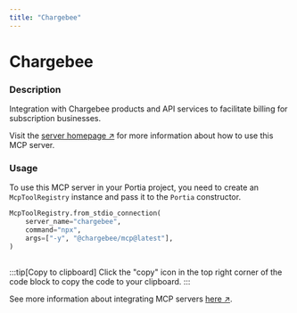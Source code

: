 ```yaml
---
title: "Chargebee"
---
```

<!-- WARNING: This file is auto-generated by generate_tool_docs.py. Do not edit manually. -->


# Chargebee

### Description

Integration with Chargebee products and API services to facilitate billing for subscription businesses.

Visit the [server homepage ↗](https://github.com/chargebee/agentkit/tree/HEAD/modelcontextprotocol) for more information about how to use this MCP server.

### Usage

To use this MCP server in your Portia project, you need to create an `McpToolRegistry` instance and pass it to the `Portia` constructor.

```python
McpToolRegistry.from_stdio_connection(
    server_name="chargebee",
    command="npx",
    args=["-y", "@chargebee/mcp@latest"],
)
                    
```

:::tip[Copy to clipboard]
Click the "copy" icon in the top right corner of the code block to copy the code to your clipboard.
:::

See more information about integrating MCP servers [here ↗](/mcp-servers).

